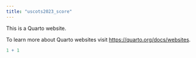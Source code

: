 ```yaml
---
title: "uscots2023_score"
---
```


This is a Quarto website.

To learn more about Quarto websites visit <https://quarto.org/docs/websites>.

```r
1 + 1
```
